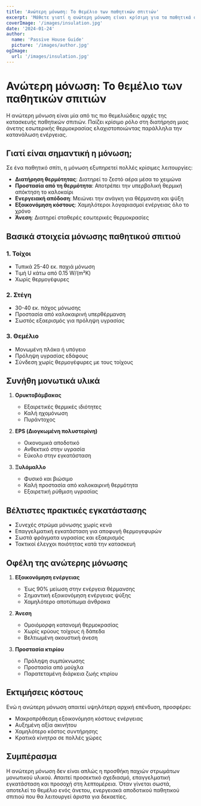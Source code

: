 ```yaml
---
title: 'Ανώτερη μόνωση: Το θεμέλιο των παθητικών σπιτιών'
excerpt: 'Μάθετε γιατί η ανώτερη μόνωση είναι κρίσιμη για τα παθητικά σπίτια και πώς συμβάλλει στην ενεργειακή απόδοση.'
coverImage: '/images/insulation.jpg'
date: '2024-01-24'
author:
  name: 'Passive House Guide'
  picture: '/images/author.jpg'
ogImage:
  url: '/images/insulation.jpg'
---
```


# Ανώτερη μόνωση: Το θεμέλιο των παθητικών σπιτιών

Η ανώτερη μόνωση είναι μία από τις πιο θεμελιώδεις αρχές της κατασκευής παθητικών σπιτιών. Παίζει κρίσιμο ρόλο στη διατήρηση μιας άνετης εσωτερικής θερμοκρασίας ελαχιστοποιώντας παράλληλα την κατανάλωση ενέργειας.

## Γιατί είναι σημαντική η μόνωση;

Σε ένα παθητικό σπίτι, η μόνωση εξυπηρετεί πολλές κρίσιμες λειτουργίες:

- **Διατήρηση θερμότητας**: Διατηρεί το ζεστό αέρα μέσα το χειμώνα
- **Προστασία από τη θερμότητα**: Αποτρέπει την υπερβολική θερμική απόκτηση το καλοκαίρι
- **Ενεργειακή απόδοση**: Μειώνει την ανάγκη για θέρμανση και ψύξη
- **Εξοικονόμηση κόστους**: Χαμηλότεροι λογαριασμοί ενέργειας όλο το χρόνο
- **Άνεση**: Διατηρεί σταθερές εσωτερικές θερμοκρασίες

## Βασικά στοιχεία μόνωσης παθητικού σπιτιού

### 1. Τοίχοι
- Τυπικά 25-40 εκ. παχιά μόνωση
- Τιμή U κάτω από 0.15 W/(m²K)
- Χωρίς θερμογέφυρες

### 2. Στέγη
- 30-40 εκ. πάχος μόνωσης
- Προστασία από καλοκαιρινή υπερθέρμανση
- Σωστός εξαερισμός για πρόληψη υγρασίας

### 3. Θεμέλιο
- Μονωμένη πλάκα ή υπόγειο
- Πρόληψη υγρασίας εδάφους
- Σύνδεση χωρίς θερμογέφυρες με τους τοίχους

## Συνήθη μονωτικά υλικά

1. **Ορυκτοβάμβακας**
   - Εξαιρετικές θερμικές ιδιότητες
   - Καλή ηχομόνωση
   - Πυράντοχος

2. **EPS (Διογκωμένη πολυστερίνη)**
   - Οικονομικά αποδοτικό
   - Ανθεκτικό στην υγρασία
   - Εύκολο στην εγκατάσταση

3. **Ξυλόμαλλο**
   - Φυσικό και βιώσιμο
   - Καλή προστασία από καλοκαιρινή θερμότητα
   - Εξαιρετική ρύθμιση υγρασίας

## Βέλτιστες πρακτικές εγκατάστασης

- Συνεχές στρώμα μόνωσης χωρίς κενά
- Επαγγελματική εγκατάσταση για αποφυγή θερμογεφυρών
- Σωστά φράγματα υγρασίας και εξαερισμός
- Τακτικοί έλεγχοι ποιότητας κατά την κατασκευή

## Οφέλη της ανώτερης μόνωσης

1. **Εξοικονόμηση ενέργειας**
   - Έως 90% μείωση στην ενέργεια θέρμανσης
   - Σημαντική εξοικονόμηση ενέργειας ψύξης
   - Χαμηλότερο αποτύπωμα άνθρακα

2. **Άνεση**
   - Ομοιόμορφη κατανομή θερμοκρασίας
   - Χωρίς κρύους τοίχους ή δάπεδα
   - Βελτιωμένη ακουστική άνεση

3. **Προστασία κτιρίου**
   - Πρόληψη συμπύκνωσης
   - Προστασία από μούχλα
   - Παρατεταμένη διάρκεια ζωής κτιρίου

## Εκτιμήσεις κόστους

Ενώ η ανώτερη μόνωση απαιτεί υψηλότερη αρχική επένδυση, προσφέρει:
- Μακροπρόθεσμη εξοικονόμηση κόστους ενέργειας
- Αυξημένη αξία ακινήτου
- Χαμηλότερο κόστος συντήρησης
- Κρατικά κίνητρα σε πολλές χώρες

## Συμπέρασμα

Η ανώτερη μόνωση δεν είναι απλώς η προσθήκη παχιών στρωμάτων μονωτικού υλικού. Απαιτεί προσεκτικό σχεδιασμό, επαγγελματική εγκατάσταση και προσοχή στη λεπτομέρεια. Όταν γίνεται σωστά, αποτελεί το θεμέλιο ενός άνετου, ενεργειακά αποδοτικού παθητικού σπιτιού που θα λειτουργεί άριστα για δεκαετίες.
